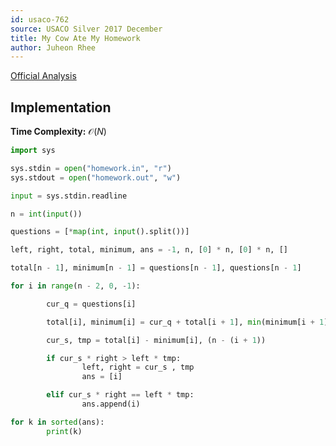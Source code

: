 ```yaml
---
id: usaco-762
source: USACO Silver 2017 December
title: My Cow Ate My Homework
author: Juheon Rhee
---
```


[Official Analysis](http://www.usaco.org/current/data/sol_homework_silver_dec17.html)

## Implementation

**Time Complexity:** $\mathcal{O}(N)$

<LanguageSection>

<PySection>

```python
import sys

sys.stdin = open("homework.in", "r")
sys.stdout = open("homework.out", "w")

input = sys.stdin.readline

n = int(input())

questions = [*map(int, input().split())]

left, right, total, minimum, ans = -1, n, [0] * n, [0] * n, []

total[n - 1], minimum[n - 1] = questions[n - 1], questions[n - 1]

for i in range(n - 2, 0, -1):

        cur_q = questions[i]

        total[i], minimum[i] = cur_q + total[i + 1], min(minimum[i + 1], cur_q)

        cur_s, tmp = total[i] - minimum[i], (n - (i + 1))

        if cur_s * right > left * tmp:
                left, right = cur_s , tmp
                ans = [i]

        elif cur_s * right == left * tmp:
                ans.append(i)

for k in sorted(ans):
        print(k)
```

</PySection>

</LanguageSection>
